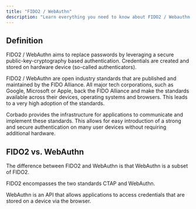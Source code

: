 ```yaml
---
title: "FIDO2 / WebAuthn"
description: "Learn everything you need to know about FIDO2 / Webauthn."
---
```


## Definition

FIDO2 / WebAuthn aims to replace passwords by leveraging a secure public-key-cryptography based authentication. Credentials are created and stored on hardware device (so-called authenticators).

FIDO2 / WebAuthn are open industry standards that are published and maintained by the FIDO Alliance. All major tech corporations, such as Google, Microsoft or Apple, back the FIDO Alliance and make the standards available across their devices, operating systems and browsers. This leads to a very high adoption of the standards.

Corbado provides the infrastructure for applications to communicate and implement these standards. This allows for easy introduction of a strong and secure authentication on many user devices without requiring additional hardware.

## FIDO2 vs. WebAuthn

The difference between FIDO2 and WebAuthn is that WebAuthn is a subset of FIDO2.

FIDO2 encompasses the two standards CTAP and WebAuthn.

WebAuthn is an API that allows applications to access credentials that are stored on a device via the browser.